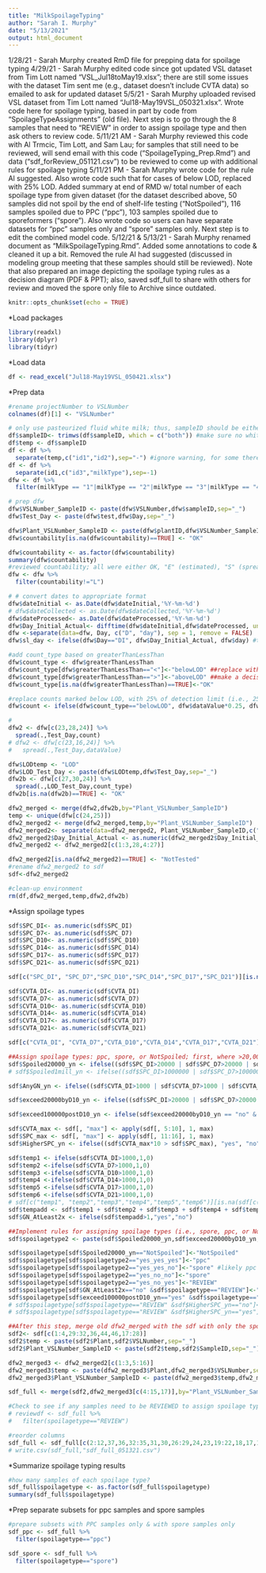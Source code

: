 ```yaml
---
title: "MilkSpoilageTyping"
author: "Sarah I. Murphy"
date: "5/13/2021"
output: html_document
---
```

1/28/21 - Sarah Murphy created RmD file for prepping data for spoilage typing
4/29/21 - Sarah Murphy edited code since got updated VSL dataset from Tim Lott named "VSL_Jul18toMay19.xlsx"; there are still some issues with the dataset Tim sent me (e.g., dataset doesn't include CVTA data) so emailed to ask for updated dataset 
5/5/21 - Sarah Murphy uploaded revised VSL dataset from Tim Lott named "Jul18-May19VSL_050321.xlsx". Wrote code here for spoilage typing, based in part by code from "SpoilageTypeAssignments" (old file). Next step is to go through the 8 samples that need to "REVIEW" in order to assign spoilage type and then ask others to review code.
5/11/21 AM - Sarah Murphy reviewed this code with Al Trmcic, Tim Lott, and Sam Lau; for samples that still need to be reviewed, will send email with this code ("SpoilageTyping_Prep.Rmd") and data ("sdf_forReview_051121.csv") to be reviewed to come up with additional rules for spoilage typing
5/11/21 PM - Sarah Murphy wrote code for the rule Al suggested. Also wrote code such that for cases of below LOD, replaced with 25% LOD. Added summary at end of RMD w/ total number of each spoilage type from given dataset (for the dataset described above, 50 samples did not spoil by the end of shelf-life testing ("NotSpoiled"), 116 samples spoiled due to PPC ("ppc"), 103 samples spoiled due to sporeformers ("spore"). Also wrote code so users can have separate datasets for "ppc" samples only and "spore" samples only. Next step is to edit the combined model code.
5/12/21 & 5/13/21 - Sarah Murphy renamed document as "MilkSpoilageTyping.Rmd". Added some annotations to code & cleaned it up a bit. Removed the rule Al had suggested (discussed in modeling group meeting that these samples should still be reviewed). Note that also prepared an image depicting the spoilage typing rules as a decision diagram (PDF & PPT); also, saved sdf_full to share with others for review and moved the spore only file to Archive since outdated.

```r
knitr::opts_chunk$set(echo = TRUE)
```

*Load packages
```r
library(readxl)
library(dplyr)
library(tidyr)
```

*Load data
```r
df <- read_excel("Jul18-May19VSL_050421.xlsx")
```

*Prep data
```r
#rename projectNumber to VSLNumber
colnames(df)[1] <- "VSLNumber"

# only use pasteurized fluid white milk; thus, sampleID should be either 1, 2, 3, or 4 from the right (after removing "-" to the left)
df$sampleID<- trimws(df$sampleID, which = c("both")) #make sure no whitespace
df$temp <- df$sampleID
df <- df %>%
  separate(temp,c("id1","id2"),sep="-") #ignore warning, for some there is no "-" so it's OK 
df <- df %>%
  separate(id1,c("id3","milkType"),sep=-1)
dfw <- df %>%
  filter(milkType == "1"|milkType == "2"|milkType == "3"|milkType == "4") #only include white milk

# prep dfw
dfw$VSLNumber_SampleID <- paste(dfw$VSLNumber,dfw$sampleID,sep="_")
dfw$Test_Day <- paste(dfw$test,dfw$Day,sep="_")

dfw$Plant_VSLNumber_SampleID <- paste(dfw$plantID,dfw$VSLNumber_SampleID,sep="_")
dfw$countability[is.na(dfw$countability)==TRUE] <- "OK"

dfw$countability <- as.factor(dfw$countability)
summary(dfw$countability)
#reviewed countability; all were either OK, "E" (estimated), "S" (spreader) or "L" (lab error); filter out "lab error" 
dfw <- dfw %>%
  filter(countability!="L")

# # convert dates to appropriate format 
dfw$dateInitial <- as.Date(dfw$dateInitial,'%Y-%m-%d')
# dfw$dateCollected <- as.Date(dfw$dateCollected,'%Y-%m-%d')
dfw$dateProcessed<- as.Date(dfw$dateProcessed,'%Y-%m-%d')
dfw$Day_Initial_Actual<- difftime(dfw$dateInitial,dfw$dateProcessed, units = "days") # days
dfw <-separate(data=dfw, Day, c("D", "day"), sep = 1, remove = FALSE)
dfw$sl_day <- ifelse(dfw$Day=="DI", dfw$Day_Initial_Actual, dfw$day) #this is actual shelf-life day

#add count_type based on greaterThanLessThan
dfw$count_type <- dfw$greaterThanLessThan
dfw$count_type[dfw$greaterThanLessThan=="<"]<-"belowLOD" ##replace with 25% detection limit
dfw$count_type[dfw$greaterThanLessThan==">"]<-"aboveLOD" ##make a decision about this; check literature
dfw$count_type[is.na(dfw$greaterThanLessThan)==TRUE]<-"OK"

#replace counts marked below LOD, with 25% of detection limit (i.e., 25% of the recorded dataValue)
dfw$count <- ifelse(dfw$count_type=="belowLOD", dfw$dataValue*0.25, dfw$dataValue) 

#
dfw2 <- dfw[c(23,28,24)] %>%
  spread(.,Test_Day,count)
# dfw2 <- dfw[c(23,16,24)] %>%
#   spread(.,Test_Day,dataValue)

dfw$LODtemp <- "LOD"
dfw$LOD_Test_Day <- paste(dfw$LODtemp,dfw$Test_Day,sep="_")
dfw2b <- dfw[c(27,30,24)] %>%
  spread(.,LOD_Test_Day,count_type)
dfw2b[is.na(dfw2b)==TRUE] <- "OK"

dfw2_merged <- merge(dfw2,dfw2b,by="Plant_VSLNumber_SampleID")
temp <- unique(dfw[c(24,25)])
dfw2_merged2 <- merge(dfw2_merged,temp,by="Plant_VSLNumber_SampleID")
dfw2_merged2<- separate(data=dfw2_merged2, Plant_VSLNumber_SampleID,c("Plant", "VSLNumber", "SampleID"),sep="_")
dfw2_merged2$Day_Initial_Actual <- as.numeric(dfw2_merged2$Day_Initial_Actual)
dfw2_merged2 <- dfw2_merged2[c(1:3,28,4:27)]

dfw2_merged2[is.na(dfw2_merged2)==TRUE] <- "NotTested"
#rename dfw2_merged2 to sdf
sdf<-dfw2_merged2

#clean-up environment
rm(df,dfw2_merged,temp,dfw2,dfw2b)
```

*Assign spoilage types
```r
sdf$SPC_DI<- as.numeric(sdf$SPC_DI)
sdf$SPC_D7<- as.numeric(sdf$SPC_D7)
sdf$SPC_D10<- as.numeric(sdf$SPC_D10)
sdf$SPC_D14<- as.numeric(sdf$SPC_D14)
sdf$SPC_D17<- as.numeric(sdf$SPC_D17)
sdf$SPC_D21<- as.numeric(sdf$SPC_D21)

sdf[c("SPC_DI", "SPC_D7","SPC_D10","SPC_D14","SPC_D17","SPC_D21")][is.na(sdf[c("SPC_DI", "SPC_D7","SPC_D10","SPC_D14","SPC_D17","SPC_D21")])] <- 0 #replace NA with 0 for select columns so can use for later steps

sdf$CVTA_DI<- as.numeric(sdf$CVTA_DI)
sdf$CVTA_D7<- as.numeric(sdf$CVTA_D7)
sdf$CVTA_D10<- as.numeric(sdf$CVTA_D10)
sdf$CVTA_D14<- as.numeric(sdf$CVTA_D14)
sdf$CVTA_D17<- as.numeric(sdf$CVTA_D17)
sdf$CVTA_D21<- as.numeric(sdf$CVTA_D21)

sdf[c("CVTA_DI", "CVTA_D7","CVTA_D10","CVTA_D14","CVTA_D17","CVTA_D21")][is.na(sdf[c("CVTA_DI", "CVTA_D7","CVTA_D10","CVTA_D14","CVTA_D17","CVTA_D21")])] <- 0 #replace NA with 0 for select columns so can use for later steps

##Assign spoilage types: ppc, spore, or NotSpoiled; first, where >20,000 means spoilage, hashed out is alternative where >1,000,000 means spoiled
sdf$Spoiled20000_yn <- ifelse((sdf$SPC_DI>20000 | sdf$SPC_D7>20000 | sdf$SPC_D10>20000| sdf$SPC_D14>20000| sdf$SPC_D17>20000| sdf$SPC_D21>20000), "yes", "NotSpoiled") 
# sdf$Spoiled1mill_yn <- ifelse((sdf$SPC_DI>1000000 | sdf$SPC_D7>1000000 | sdf$SPC_D10>1000000| sdf$SPC_D14>1000000| sdf$SPC_D17>1000000| sdf$SPC_D21>1000000), "yes", "no") 

sdf$AnyGN_yn <- ifelse((sdf$CVTA_DI>1000 | sdf$CVTA_D7>1000 | sdf$CVTA_D10>1000| sdf$CVTA_D14>1000| sdf$CVTA_D17>1000| sdf$CVTA_D21>1000), "yes", "no") 

sdf$exceed20000byD10_yn <- ifelse((sdf$SPC_DI>20000 | sdf$SPC_D7>20000 | sdf$SPC_D10>20000), "yes", "no") 

sdf$exceed100000postD10_yn <- ifelse(sdf$exceed20000byD10_yn == "no" & (sdf$SPC_D14>100000 | sdf$SPC_D17>100000 | sdf$SPC_D21>100000), "yes", "no") 

sdf$CVTA_max <- sdf[, "max"] <- apply(sdf[, 5:10], 1, max)
sdf$SPC_max <- sdf[, "max"] <- apply(sdf[, 11:16], 1, max)
sdf$HigherSPC_yn <- ifelse((sdf$CVTA_max*10 > sdf$SPC_max), "yes", "no")

sdf$temp1 <- ifelse(sdf$CVTA_DI>1000,1,0)
sdf$temp2 <-ifelse(sdf$CVTA_D7>1000,1,0)
sdf$temp3 <-ifelse(sdf$CVTA_D10>1000,1,0)
sdf$temp4 <-ifelse(sdf$CVTA_D14>1000,1,0)
sdf$temp5 <-ifelse(sdf$CVTA_D17>1000,1,0)
sdf$temp6 <-ifelse(sdf$CVTA_D21>1000,1,0)
# sdf[c("temp1", "temp2","temp3","temp4","temp5","temp6")][is.na(sdf[c("temp1", "temp2","temp3","temp4","temp5","temp6")])] <- 0 #replace NA with 0 for select columns so can use for next step
sdf$tempadd <- sdf$temp1 + sdf$temp2 + sdf$temp3 + sdf$temp4 + sdf$temp5 + sdf$temp6
sdf$GN_AtLeast2x <- ifelse(sdf$tempadd>1,"yes","no")

##Implement rules for assigning spoilage types (i.e., spore, ppc, or NotSpoiled)
sdf$spoilagetype2 <- paste(sdf$Spoiled20000_yn,sdf$exceed20000byD10_yn,sdf$AnyGN_yn,sep="_")

sdf$spoilagetype[sdf$Spoiled20000_yn=="NotSpoiled"]<-"NotSpoiled"
sdf$spoilagetype[sdf$spoilagetype2=="yes_yes_yes"]<-"ppc"
sdf$spoilagetype[sdf$spoilagetype2=="yes_yes_no"]<-"spore" #likely ppc with a gram-positive (growth not delayed due to germination--vegetative cells), therefore call it "spore"
sdf$spoilagetype[sdf$spoilagetype2=="yes_no_no"]<-"spore"
sdf$spoilagetype[sdf$spoilagetype2=="yes_no_yes"]<-"REVIEW"
sdf$spoilagetype[sdf$GN_AtLeast2x=="no" &sdf$spoilagetype=="REVIEW"]<-"spore"
sdf$spoilagetype[sdf$exceed100000postD10_yn=="yes" &sdf$spoilagetype=="REVIEW"]<-"spore" #we looked at data and when jump happened, used that
# sdf$spoilagetype[sdf$spoilagetype=="REVIEW" &sdf$HigherSPC_yn=="no"]<-"spore" #Don't do this anymore
# sdf$spoilagetype[sdf$spoilagetype=="REVIEW" &sdf$HigherSPC_yn=="yes"]<-"ppc"

##After this step, merge old dfw2_merged with the sdf with only the spoilage typing relevant columns
sdf2<- sdf[c(1:4,29:32,36,44,46,17:28)]
sdf2$temp <- paste(sdf2$Plant,sdf2$VSLNumber,sep="_")
sdf2$Plant_VSLNumber_SampleID <- paste(sdf2$temp,sdf2$SampleID,sep="_")

dfw2_merged3 <- dfw2_merged2[c(1:3,5:16)]
dfw2_merged3$temp <- paste(dfw2_merged3$Plant,dfw2_merged3$VSLNumber,sep="_")
dfw2_merged3$Plant_VSLNumber_SampleID <- paste(dfw2_merged3$temp,dfw2_merged3$SampleID,sep="_")

sdf_full <- merge(sdf2,dfw2_merged3[c(4:15,17)],by="Plant_VSLNumber_SampleID")

#Check to see if any samples need to be REVIEWED to assign spoilage type still
# reviewdf <- sdf_full %>%
#   filter(spoilagetype=="REVIEW") 

#reorder columns
sdf_full <- sdf_full[c(2:12,37,36,32:35,31,30,26:29,24,23,19:22,18,17,13:16,1)]
# write.csv(sdf_full,"sdf_full_051321.csv")
```

*Summarize spoilage typing results
```r
#how many samples of each spoilage type?
sdf_full$spoilagetype <- as.factor(sdf_full$spoilagetype)
summary(sdf_full$spoilagetype)
```

*Prep separate subsets for ppc samples and spore samples
```r
#prepare subsets with PPC samples only & with spore samples only
sdf_ppc <- sdf_full %>%
  filter(spoilagetype=="ppc")

sdf_spore <- sdf_full %>%
  filter(spoilagetype=="spore")
```


